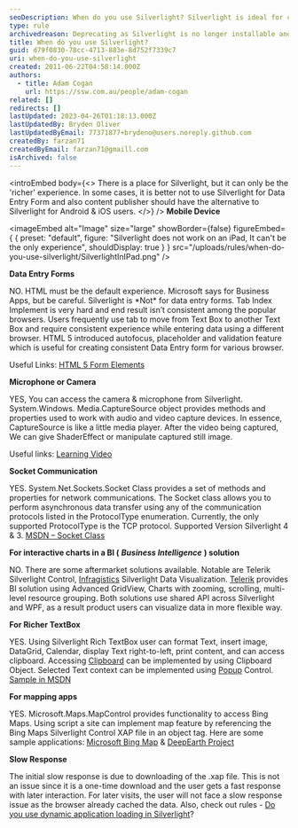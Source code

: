 ```yaml
---
seoDescription: When do you use Silverlight? Silverlight is ideal for creating a richer experience, but it's not suitable for data entry forms or Android and iOS users. Instead, HTML 5 should be the default experience for business apps.
type: rule
archivedreason: Deprecating as Silverlight is no longer installable and has been deprecated for 10 years.
title: When do you use Silverlight?
guid: d79f0830-78cc-4713-883e-8d752f7339c7
uri: when-do-you-use-silverlight
created: 2011-06-22T04:58:14.000Z
authors:
  - title: Adam Cogan
    url: https://ssw.com.au/people/adam-cogan
related: []
redirects: []
lastUpdated: 2023-04-26T01:18:13.000Z
lastUpdatedBy: Bryden Oliver
lastUpdatedByEmail: 77371877+brydeno@users.noreply.github.com
createdBy: farzan71
createdByEmail: farzan71@gmaill.com
isArchived: false
---
```


<introEmbed
  body={<>
There is a place for Silverlight, but it can only be the 'richer' experience. In some cases, it is better not to use Silverlight for Data Entry Form and also content publisher should have the alternative to Silverlight for Android & iOS users.
  </>}
/>
**Mobile Device**


<imageEmbed
  alt="Image"
  size="large"
  showBorder={false}
  figureEmbed={ {
    preset: "default",
    figure: "Silverlight does not work on an iPad, It can't be the only experience",
    shouldDisplay: true
  } }
  src="/uploads/rules/when-do-you-use-silverlight/SilverlightInIPad.png"
/>

**Data Entry Forms**

NO. HTML must be the default experience. Microsoft says for Business Apps, but be careful. Silverlight is \*Not\* for data entry forms. Tab Index Implement is very hard and end result isn’t consistent among the popular browsers. Users frequently use tab to move from Text Box to another Text Box and require consistent experience while entering data using a different browser. HTML 5 introduced autofocus, placeholder and validation feature which is useful for creating consistent Data Entry form for various browser.

Useful Links:
[HTML 5 Form Elements](https://www.w3schools.com/html/html_form_elements.asp)

**Microphone or Camera**

YES, You can access the camera & microphone from Silverlight. System.Windows. Media.CaptureSource object provides methods and properties used to work with audio and video capture devices. In essence, CaptureSource is like a little media player. After the video being captured, We can give ShaderEffect or manipulate captured still image.

Useful links:
[Learning Video](http://www.silverlight.net/learn/videos/silverlight-4-videos/access-web-camera-microphone/)

**Socket Communication**

YES. System.Net.Sockets.Socket Class provides a set of methods and properties for network communications. The Socket class allows you to perform asynchronous data transfer using any of the communication protocols listed in the ProtocolType enumeration. Currently, the only supported ProtocolType is the TCP protocol. Supported Version Silverlight 4 & 3.
[MSDN – Socket Class](http://msdn.microsoft.com/en-us/library/system.net.sockets.socket%28v=vs.95%29.aspx?WT.mc_id=DP-MVP-33518)

**For interactive charts in a BI (** **_Business Intelligence_** **) solution**

NO. There are some aftermarket solutions available. Notable are Telerik Silverlight Control, [Infragistics](http://www.infragistics.com/dotnet/netadvantage/silverlight/data-visualization.aspx) Silverlight Data Visualization.
[Telerik](http://www.telerik.com/products/new-silverlight-controls.aspx) provides BI solution using Advanced GridView, Charts with zooming, scrolling, multi-level resource grouping. Both solutions use shared API across Silverlight and WPF, as a result product users can visualize data in more flexible way.

**For Richer TextBox**

YES. Using Silverlight Rich TextBox user can format Text, insert image, DataGrid, Calendar, display Text right-to-left, print content, and can access clipboard. Accessing
[Clipboard](http://msdn.microsoft.com/en-us/library/system.windows.clipboard%28v=vs.95%29.aspx?WT.mc_id=DP-MVP-33518) can be implemented by using Clipboard Object. Selected Text context can be implemented using
[Popup](http://msdn.microsoft.com/en-us/library/system.windows.controls.primitives.popup%28v=vs.95%29.aspx?WT.mc_id=DP-MVP-33518) Control.
[Sample in MSDN](http://msdn.microsoft.com/en-us/library/ff426926%28v=vs.95%29.aspx?WT.mc_id=DP-MVP-33518)

**For mapping apps**

YES. Microsoft.Maps.MapControl provides functionality to access Bing Maps. Using script a site can implement map feature by referencing the Bing Maps Silverlight Control XAP file in an object tag. Here are some sample applications:
 [Microsoft Bing Map](http://www.microsoft.com/maps/isdk/silverlight/?WT.mc_id=DP-MVP-33518) &
[DeepEarth Project](http://deepearth.codeplex.com/)

**Slow Response**

The initial slow response is due to downloading of the .xap file. This is not an issue since it is a one-time download and the user gets a fast response with later interaction. For later visits, the user will not face a slow response issue as the browser already cached the data. Also, check out rules -
[Do you use dynamic application loading in Silverlight](/do-you-use-dynamic-application-loading-in-silverlight)?
